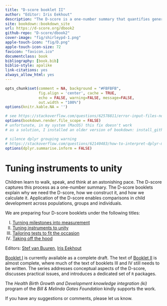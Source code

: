 ```yaml
--- 
title: "D-score booklet II"
author: "Editor: Iris Eekhout"
description: "The D-score is a one-number summary that quantifies generic development of children, closely modelled after body measurements like height and weight. This booklet describes application of the D-score where different groups are measured by different instruments."
site: bookdown::bookdown_site
url: https://d-score.org/dbook2
github-repo: "D-score/dbook2"
cover-image: "fig/shirleypd-1.png"
apple-touch-icon: "fig/D.png"
apple-touch-icon-size: 72
favicon: "favicon.ico"
documentclass: book
bibliography: [book.bib]
biblio-style: apalike
link-citations: yes
always_allow_html: yes
---
```


```r
opts_chunk$set(comment = NA, background = "#FBFBFB",
               fig.align = 'center', cache = TRUE, 
               echo = FALSE, warning=FALSE, message=FALSE,
               out.width = "100%")
options(knitr.kable.NA = '')

# see https://stackoverflow.com/questions/62578811/error-input-files-not-all-in-same-directory-please-supply-explicit-wd
options(bookdown.render.file_scope = FALSE)
# unfortunate, in my system (MacOS) this fix doesn't work
# as a solution, I installed an older version of bookdown: install_github("rstudio/bookdown@v0.19")

# silence dplyr grouping warning
# https://stackoverflow.com/questions/62140483/how-to-interpret-dplyr-message-summarise-regrouping-output-by-x-override
options(dplyr.summarise.inform = FALSE)
```

# Tuning instruments to unity {-}

Children learn to walk, speak, and think at an astonishing pace. The D-score captures this process as a one-number summary. The D-score booklets explain why we need the D-score, how we construct it, and how we calculate it. Application of the D-score enables comparisons in child development across populations, groups and individuals.

We are preparing four D-score booklets under the following titles:

I.	[Turning milestones into measurement](https://d-score.org/dbook1)
II.	[Tuning instruments to unity](https://d-score.org/dbook2)
III.	[Tailoring tests to fit the occasion](https://stefvanbuuren.name/dbook3)
IV.	[Taking off the hood](https://stefvanbuuren.name/dbook4)

Editors: [Stef van Buuren](https://stefvanbuuren.name), [Iris Eekhout](https://www.iriseekhout.com)

[Booklet I](https://d-score.org/dbook1) is currently available as a complete draft. The text of [Booklet II](https://d-score.org/dbook2) is almost complete, where much of the text of booklets III and IV still needs to be written. The series addresses conceptual aspects of the D-score, discusses practical issues, and introduces a dedicated set of `R` packages.

The *Health Birth Growth and Development knowledge integration (ki)* program of the *Bill & Melinda Gates Foundation* kindly supports the work.

If you have any suggestions or comments, please let us know.
